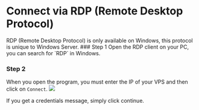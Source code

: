 # Connect via RDP (Remote Desktop Protocol)


<Callout>
RDP (Remote Desktop Protocol) is only available on Windows, this protocol is unique to Windows Server.
</Callout>

<Steps>
### Step 1
Open the RDP client on your PC, you can search for `RDP` in Windows.

### Step 2
When you open the program, you must enter the IP of your VPS and then click on `Connect`.
![](https://i.imgur.com/N9ZkZQt.png)

<Callout type="info">
If you get a credentials message, simply click continue.
</Callout>
</Steps>